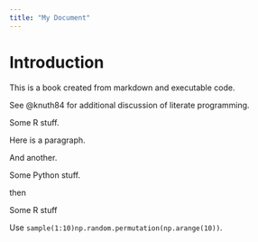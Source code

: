```yaml
---
title: "My Document"
---
```


# Introduction

This is a book created from markdown and executable code.

See @knuth84 for additional discussion of literate programming.

::: R
Some R stuff.
:::

::: {.notebook name="my_notebook"}
Here is a paragraph.

And another.
:::

::: Python
Some Python stuff.
:::

then

::: R
Some R stuff
:::

Use [`sample(1:10)`]{.R}[`np.random.permutation(np.arange(10))`]{.Python}.
